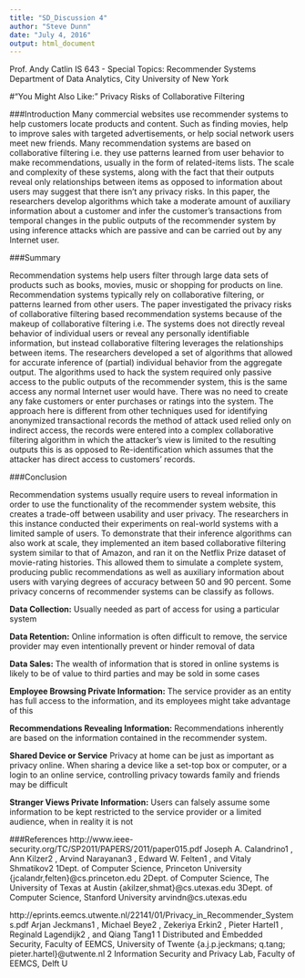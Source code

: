 ---
title: "SD_Discussion 4"
author: "Steve Dunn"
date: "July 4, 2016"
output: html_document
---

Prof. Andy Catlin
IS 643 - Special Topics: Recommender Systems
Department of Data Analytics, City University of New York


#"You Might Also Like:" Privacy Risks of Collaborative Filtering 

###Introduction
Many commercial websites use recommender systems to help customers locate products and content. Such as finding movies, help to improve sales with targeted advertisements, or help social network users meet new friends. Many recommendation systems are based on collaborative filtering i.e. they use patterns learned from user behavior to make recommendations, usually in the form of related-items lists. The scale and complexity of these systems, along with the fact that their outputs reveal only relationships between items as opposed to information about users may suggest that there isn't any privacy risks. In this paper, the researchers develop algorithms which take a moderate amount of auxiliary information about a customer and infer the customer's transactions from temporal changes in the public outputs of the recommender system by using inference attacks which are passive and can be carried out by any Internet user.

###Summary

Recommendation systems help users filter through large data sets of products such as books, movies, music or shopping for products on line. Recommendation systems typically rely on collaborative filtering, or patterns learned from other users. The paper investigated the privacy risks of collaborative filtering based recommendation systems because of the makeup of collaborative filtering i.e.  The systems does not directly reveal behavior of individual users or reveal any personally identifiable information, but instead collaborative filtering leverages the relationships between items. The researchers developed a set of algorithms that allowed for accurate inference of (partial) individual behavior from the aggregate output. The algorithms used to hack the system required only passive access to the public outputs of the recommender system, this is the same access any normal Internet user would have. There was no need to create any fake customers or enter purchases or ratings into the system. The approach here is different from other techniques used for identifying anonymized transactional records the method of attack used relied only on indirect access, the records were entered into a complex collaborative filtering algorithm in which the attacker's view is limited to the resulting outputs this is as opposed to Re-identification which assumes that the attacker has direct access to customers' records.

###Conclusion 

Recommendation systems usually require users to reveal information in order to use the functionality of the recommender system website, this creates a trade-off between usability and user privacy. The researchers in this instance conducted their experiments on real-world systems with a limited sample of users. To demonstrate that their inference algorithms can also work at scale, they implemented an item based collaborative filtering system similar to that of Amazon, and ran it on the Netflix Prize dataset of movie-rating histories. This allowed them to simulate a complete system, producing public recommendations as well as auxiliary information about users with varying degrees of accuracy between 50 and 90 percent. Some privacy concerns of recommender systems can be classify as follows.

**Data Collection:**
Usually needed as part of access for using a particular system 

**Data Retention:**
Online information is often difficult to remove, the service provider may even intentionally prevent or hinder removal of data

**Data Sales:**
The wealth of information that is stored in online systems is likely to be of value to third parties and may be sold in some cases

**Employee Browsing Private Information:**
The service provider as an entity has full access to the information, and its employees might take advantage of this

**Recommendations Revealing Information:**
Recommendations inherently are based on the information contained in the recommender system.

**Shared Device or Service**
Privacy at home can be just as important as privacy online. When sharing a device like a set-top box or computer, or a login to an online service, controlling privacy towards family and friends may be difficult

**Stranger Views Private Information:**
Users can falsely assume some information to be kept restricted to the service provider or a limited audience, when in reality it is not

###References
http://www.ieee-security.org/TC/SP2011/PAPERS/2011/paper015.pdf
Joseph A. Calandrino1 , Ann Kilzer2 , Arvind Narayanan3 , Edward W. Felten1 , and Vitaly Shmatikov2 1Dept. of Computer Science, Princeton University {jcalandr,felten}@cs.princeton.edu 2Dept. of Computer Science, The University of Texas at Austin {akilzer,shmat}@cs.utexas.edu 3Dept. of Computer Science, Stanford University arvindn@cs.utexas.edu

http://eprints.eemcs.utwente.nl/22141/01/Privacy_in_Recommender_Systems.pdf 
Arjan Jeckmans1 , Michael Beye2 , Zekeriya Erkin2 , Pieter Hartel1 , Reginald Lagendijk2 , and Qiang Tang1 1 Distributed and Embedded Security, Faculty of EEMCS, University of Twente {a.j.p.jeckmans; q.tang; pieter.hartel}@utwente.nl 2 Information Security and Privacy Lab, Faculty of EEMCS, Delft U
